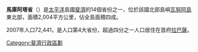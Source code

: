 '''馬庫阿塔省'''（{{lang-fj|Macuata}}）是[[太平洋|太平洋]]島國[[斐濟|斐濟]]的14個省份之一，位於該國北部島嶼[[瓦努阿島|瓦努阿島]]東北部，面積2,004平方公里，佔全島面積四成。

2007年人口72,441，是人口第4大省份，超過四分之一人口居住在首府[[拉巴薩|拉巴薩]]。
 
{{coord|16|30|S|179|15|E|display=title}}

{{Fiji-stub}}

{{斐濟行政區劃}}

[[Category:斐濟行政區劃|Category:斐濟行政區劃]]